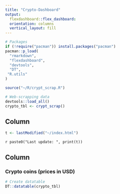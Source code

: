 ```yaml
---
title: "Crypto-Dashboard"
output: 
  flexdashboard::flex_dashboard:
  orientation: columns
  vertical_layout: fill
---
```

  
```r
# Packages
if (!require("pacman")) install.packages("pacman")
pacman::p_load(
  "rmarkdown",
  "flexdashboard",
  "devtools",
  "DT",
 "R.utils" 
)

source("~/R/crypt_scrap.R")

# Web-scrapping data
devtools::load_all()
crypto_tbl <- crypt_scrap()
```

Column {.sidebar data-width=180}
-----------------------------------------------------------------------

```r
t <- lastModified("~/index.html")
```

`r paste0("Last update: ", print(t))`

Column
-----------------------------------------------------------------------
  
### Crypto coins (prices in USD)
  
```r
# Create datatable
DT::datatable(crypto_tbl)

```
